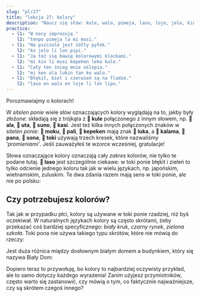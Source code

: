 ```yaml
---
slug: "pl/27"
title: "lekcja 27: kolory"
description: "Naucz się słów: kule, walo, pimeja, laso, loje, jelo, kin!"
practice:
  - l1: "W nocy imprezuję."
    l2: "tenpo pimeja la mi musi."
  - l1: "Na pszczole jest żółty pyłek."
    l2: "ko jelo li lon pipi."
  - l1: "Ja też się bawię kolorowymi klockami."
    l2: "mi kin li musi kepeken leko kule."
  - l1: "Cały ten śnieg mnie oślepia."
    l2: "mi ken ala lukin tan ko walo."
  - l1: "Błękit, biel i czerwień są na fladze."
    l2: "laso en walo en loje li lon lipu."
---
```



Porozmawiajmy o kolorach!

<List>
  <Word sl="kule" m="kolor, rodzaj; kolorowy" />
  <Word sl="walo" m="biały, blady" />
  <Word sl="pimeja" m="czarny, ciemny" />
  <Word sl="loje" m="czerwony, magenta" />
  <Word sl="jelo" m="żółty" />
  <Word sl="laso" m="zielony, turkusowy, niebieski" />
</List>

W *sitelen ponie* wiele słów oznaczających kolory wyglądają na to, jakby były *złożone*: składają się z trójkąta z **󱤞 kule** połączonego z innym słowem, np. **󱤂 ala**, **󱥰 uta**, **󱥤 suno**, **󱤗 kasi**. Jest też kilka innych połączonych znaków w *sitelen ponie*: **󱤶 moku**, **󱥉 pali**, **󱤙 kepeken** mają znak **󱤭 luka**, a **󱤕 kalama**, **󱥌 pana**, **󱥡 sona**, **󱥬 toki** używają trzech kresek, które nazwaliśmy *'promieniami'*. Jeśli zauważyłeś te wzorce wcześniej, gratulacje!

Słowa oznaczające kolory oznaczają cały *zakres* kolorów, nie tylko te podane tutaj. **󱤣 laso** jest szczególnie ciekawe: w toki ponie błękit i zieleń to tylko odcienie jednego koloru tak jak w wielu językach, np. japońskim, wietnamskim, zuluskim. Te dwa zdania razem mają sens w toki ponie, ale nie po polsku:

<List>
  <Word sl="kin" m="także, również" />
  <Sentence sl="sewi li laso." m="Niebo jest niebieskie." />
  <Sentence sl="kasi kin li laso." m="Trawa też jest zielona." />
</List>

## Czy potrzebujesz kolorów?

Tak jak w przypadku płci, kolory są używane w toki ponie rzadziej, niż byś oczekiwał. W naturalnych językach kolory są często skrótami, żeby przekazać coś bardziej specyficznego: *biały kruk*, *czarny rynek*, *zielona szkoła*. Toki pona nie używa takiego typu skrótów, które nie mówią do rzeczy:

<List>
  <Sentence sl="waso walo" m="biały ptak, np. <a target='_blank' href='https://en.wikipedia.org/wiki/Anchorage_White_Raven'>kruk o białym upierzeniu z Anchorage</a>" />
  <Sentence sl="jan nasa" m="biały kruk (człowiek o cechach nietypowych)" />
</List>

Jest duża różnica między dosłownym białym domem a budynkiem, który się nazywa Biały Dom:

<List>
  <Sentence sl="tomo walo" m="biały dom (dom dosłownie biały)" />
  <Sentence sl="tomo ni la jan li lawa e ma Mewika." m="Biały Dom (siedziba prezydenta Stanów Zjednoczonych)" />
</List>

Dopiero teraz to przywołuję, bo kolory to najbardziej oczywisty przykład, ale to samo dotyczy każdego wyrażenia! Zanim użyjesz przymiotników, często warto się zastanowić, czy mówią o tym, co faktycznie najważniejsze, czy są skrótem czegoś innego?

<Practice exercises={frontmatter.practice} client:load />
